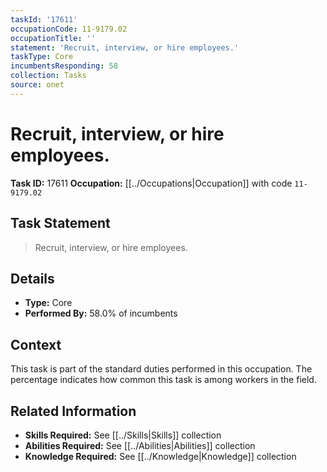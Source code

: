```yaml
---
taskId: '17611'
occupationCode: 11-9179.02
occupationTitle: ''
statement: 'Recruit, interview, or hire employees.'
taskType: Core
incumbentsResponding: 58
collection: Tasks
source: onet
---
```

# Recruit, interview, or hire employees.

**Task ID:** 17611
**Occupation:** [[../Occupations|Occupation]] with code `11-9179.02`

## Task Statement

> Recruit, interview, or hire employees.

## Details

- **Type:** Core
- **Performed By:** 58.0% of incumbents

## Context

This task is part of the standard duties performed in this occupation. The percentage indicates how common this task is among workers in the field.

## Related Information

- **Skills Required:** See [[../Skills|Skills]] collection
- **Abilities Required:** See [[../Abilities|Abilities]] collection
- **Knowledge Required:** See [[../Knowledge|Knowledge]] collection
